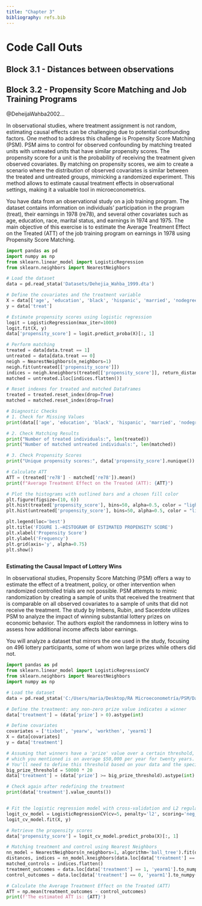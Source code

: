 ```yaml
---
title: "Chapter 3"
bibliography: refs.bib
---
```


# Code Call Outs

## Block 3.1 - Distances between observations

## Block 3.2 - Propensity Score Matching and Job Training Programs

@DeheijaWahba2002...

In observational studies, where treatment assignment is not random, estimating causal effects can be challenging due to potential confounding factors. One method to address this challenge is Propensity Score Matching (PSM). PSM aims to control for observed confounding by matching treated units with untreated units that have similar propensity scores. The propensity score for a unit is the probability of receiving the treatment given observed covariates. By matching on propensity scores, we aim to create a scenario where the distribution of observed covariates is similar between the treated and untreated groups, mimicking a randomized experiment. This method allows to estimate causal treatment effects in observational settings, making it a valuable tool in microeconometrics.

You have data from an observational study on a job training program. The dataset contains information on individuals' participation in the program (treat), their earnings in 1978 (re78), and several other covariates such as age, education, race, marital status, and earnings in 1974 and 1975. The main objective of this exercise is to estimate the Average Treatment Effect on the Treated (ATT) of the job training program on earnings in 1978 using Propensity Score Matching.

```python
import pandas as pd
import numpy as np
from sklearn.linear_model import LogisticRegression
from sklearn.neighbors import NearestNeighbors

# Load the dataset
data = pd.read_stata('Datasets/Dehejia_Wahba_1999.dta')

# Define the covariates and the treatment variable
X = data[['age', 'education', 'black', 'hispanic', 'married', 'nodegree', 're74', 're75']]
y = data['treat']

# Estimate propensity scores using logistic regression
logit = LogisticRegression(max_iter=1000)
logit.fit(X, y)
data['propensity_score'] = logit.predict_proba(X)[:, 1]

# Perform matching
treated = data[data.treat == 1]
untreated = data[data.treat == 0]
neigh = NearestNeighbors(n_neighbors=1)
neigh.fit(untreated[['propensity_score']])
indices = neigh.kneighbors(treated[['propensity_score']], return_distance=False)
matched = untreated.iloc[indices.flatten()]

# Reset indexes for treated and matched DataFrames
treated = treated.reset_index(drop=True)
matched = matched.reset_index(drop=True)

# Diagnostic Checks
# 1. Check for Missing Values
print(data[['age', 'education', 'black', 'hispanic', 'married', 'nodegree', 're74', 're75', 're78']].isnull().sum())

# 2. Check Matching Results
print("Number of treated individuals:", len(treated))
print("Number of matched untreated individuals:", len(matched))

# 3. Check Propensity Scores
print("Unique propensity scores:", data['propensity_score'].nunique())

# Calculate ATT
ATT = (treated['re78'] - matched['re78']).mean()
print(f"Average Treatment Effect on the Treated (ATT): {ATT}")

# Plot the histograms with outlined bars and a chosen fill color
plt.figure(figsize=(10, 6))
plt.hist(treated['propensity_score'], bins=50, alpha=0.5, color = "lightcoral", ec="red", linewidth=1.2, label='Treated (NSW)')
plt.hist(untreated['propensity_score'], bins=50, alpha=0.5, color = "lightblue", ec="blue", linewidth=1.2, label='Control (CPS or PSID)')

plt.legend(loc='best')
plt.title('FIGURE 1.—HISTOGRAM OF ESTIMATED PROPENSITY SCORE')
plt.xlabel('Propensity Score')
plt.ylabel('Frequency')
plt.grid(axis='y', alpha=0.75)
plt.show()



```

**Estimating the Causal Impact of Lottery Wins**

In observational studies, Propensity Score Matching (PSM) offers a way to estimate the effect of a treatment, policy, or other intervention when randomized controlled trials are not possible. PSM attempts to mimic randomization by creating a sample of units that received the treatment that is comparable on all observed covariates to a sample of units that did not receive the treatment. The study by Imbens, Rubin, and Sacerdote utilizes PSM to analyze the impact of winning substantial lottery prizes on economic behavior. The authors exploit the randomness in lottery wins to assess how additional income affects labor earnings.

You will analyze a dataset that mirrors the one used in the study, focusing on 496 lottery participants, some of whom won large prizes while others did not.

```python
import pandas as pd
from sklearn.linear_model import LogisticRegressionCV
from sklearn.neighbors import NearestNeighbors
import numpy as np

# Load the dataset
data = pd.read_stata('C:/Users/maria/Desktop/RA Microeconometría/PSM/Data/LotteryDataSet.dta')

# Define the treatment: any non-zero prize value indicates a winner
data['treatment'] = (data['prize'] > 0).astype(int)

# Define covariates
covariates = ['tixbot', 'yearw', 'workthen', 'yearm1']
X = data[covariates]
y = data['treatment']

# Assuming that winners have a 'prize' value over a certain threshold, 
# which you mentioned is on average $50,000 per year for twenty years.
# You'll need to define this threshold based on your data and the specifics of your study.
big_prize_threshold = 50000 * 20
data['treatment'] = (data['prize'] >= big_prize_threshold).astype(int)

# Check again after redefining the treatment
print(data['treatment'].value_counts())


# Fit the logistic regression model with cross-validation and L2 regularization
logit_cv_model = LogisticRegressionCV(cv=5, penalty='l2', scoring='neg_log_loss', solver='liblinear')
logit_cv_model.fit(X, y)

# Retrieve the propensity scores
data['propensity_score'] = logit_cv_model.predict_proba(X)[:, 1]

# Matching treatment and control using Nearest Neighbors
nn_model = NearestNeighbors(n_neighbors=1, algorithm='ball_tree').fit(data.loc[data['treatment'] == 0, ['propensity_score']])
distances, indices = nn_model.kneighbors(data.loc[data['treatment'] == 1, ['propensity_score']])
matched_controls = indices.flatten()
treatment_outcomes = data.loc[data['treatment'] == 1, 'yearm1'].to_numpy()
control_outcomes = data.loc[data['treatment'] == 0, 'yearm1'].to_numpy()[matched_controls]

# Calculate the Average Treatment Effect on the Treated (ATT)
ATT = np.mean(treatment_outcomes - control_outcomes)
print(f'The estimated ATT is: {ATT}')

```
